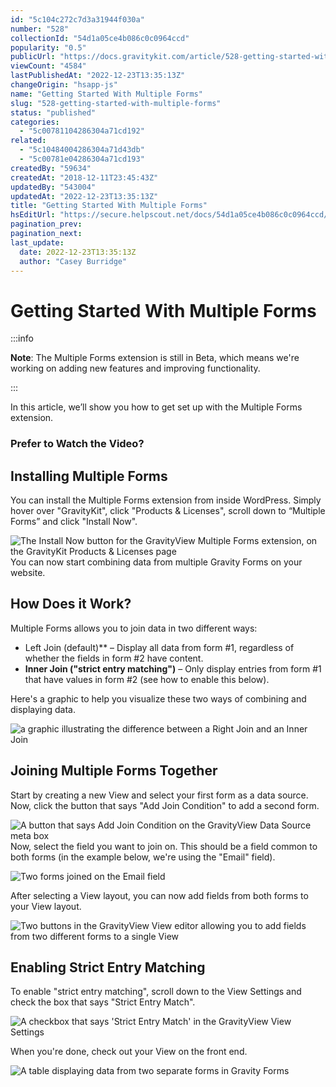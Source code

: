 ```yaml
---
id: "5c104c272c7d3a31944f030a"
number: "528"
collectionId: "54d1a05ce4b086c0c0964ccd"
popularity: "0.5"
publicUrl: "https://docs.gravitykit.com/article/528-getting-started-with-multiple-forms"
viewCount: "4584"
lastPublishedAt: "2022-12-23T13:35:13Z"
changeOrigin: "hsapp-js"
name: "Getting Started With Multiple Forms"
slug: "528-getting-started-with-multiple-forms"
status: "published"
categories: 
  - "5c00781104286304a71cd192"
related: 
  - "5c10484004286304a71d43db"
  - "5c00781e04286304a71cd193"
createdBy: "59634"
createdAt: "2018-12-11T23:45:43Z"
updatedBy: "543004"
updatedAt: "2022-12-23T13:35:13Z"
title: "Getting Started With Multiple Forms"
hsEditUrl: "https://secure.helpscout.net/docs/54d1a05ce4b086c0c0964ccd/article/5c104c272c7d3a31944f030a"
pagination_prev: 
pagination_next: 
last_update:
  date: 2022-12-23T13:35:13Z
  author: "Casey Burridge"
---
```


# Getting Started With Multiple Forms


:::info

**Note**: The Multiple Forms extension is still in Beta, which means we're working on adding new features and improving functionality.

:::



In this article, we’ll show you how to get set up with the Multiple Forms extension.

### Prefer to Watch the Video?


<YouTube videoId="VtfjOhSDWDM" />

##  Installing Multiple Forms

You can install the Multiple Forms extension from inside WordPress. Simply hover over "GravityKit", click "Products &amp; Licenses", scroll down to “Multiple Forms” and click "Install Now".

![The Install Now button for the GravityView Multiple Forms extension, on the GravityKit Products & Licenses page](https://s3.amazonaws.com/helpscout.net/docs/assets/54c58489e4b051242988532c/images/63a5619c19e761267717239a/file-1KhQ2t2tml.png)You can now start combining data from multiple Gravity Forms on your website.

## How Does it Work?

Multiple Forms allows you to join data in two different ways:

- Left Join (default)** – Display all data from form #1, regardless of whether the fields in form #2 have content.
- **Inner Join ("strict entry matching")** – Only display entries from form #1 that have values in form #2 (see how to enable this below).

Here's a graphic to help you visualize these two ways of combining and displaying data.

![a graphic illustrating the difference between a Right Join and an Inner Join](https://s3.amazonaws.com/helpscout.net/docs/assets/54c58489e4b051242988532c/images/623487fdab585b230a8a2452/file-SmlarH2FPu.jpg)

## Joining Multiple Forms Together

Start by creating a new View and select your first form as a data source. Now, click the button that says "Add Join Condition" to add a second form.

![A button that says Add Join Condition on the GravityView Data Source meta box](https://s3.amazonaws.com/helpscout.net/docs/assets/54c58489e4b051242988532c/images/62348955ab585b230a8a245e/file-mNmWWudB3A.png)Now, select the field you want to join on. This should be a field common to both forms (in the example below, we're using the "Email" field).

![Two forms joined on the Email field](https://s3.amazonaws.com/helpscout.net/docs/assets/54c58489e4b051242988532c/images/623489dfc1688a6d26a76f4c/file-roSA4e1D2S.png)

After selecting a View layout, you can now add fields from both forms to your View layout.

![Two buttons in the GravityView View editor allowing you to add fields from two different forms to a single View](https://s3.amazonaws.com/helpscout.net/docs/assets/54c58489e4b051242988532c/images/62348a75af6f8700f6db0de2/file-sP2tN7afSl.png)

## Enabling Strict Entry Matching

To enable "strict entry matching", scroll down to the View Settings and check the box that says "Strict Entry Match".

![A checkbox that says 'Strict Entry Match' in the GravityView View Settings](https://s3.amazonaws.com/helpscout.net/docs/assets/54c58489e4b051242988532c/images/62348abac1e53608cf9ea2a4/file-4PaW8yR0N6.png)

When you're done, check out your View on the front end.

![A table displaying data from two separate forms in Gravity Forms](https://s3.amazonaws.com/helpscout.net/docs/assets/54c58489e4b051242988532c/images/6234907b2ce7ed0fb09171be/file-rv2H7nViy7.png)